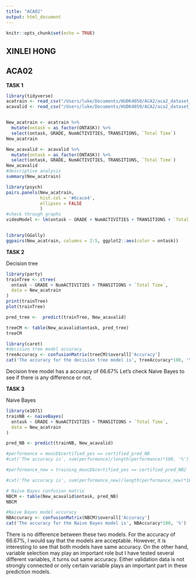 ```yaml
---
title: "ACA02"
output: html_document
---
```


```r
knitr::opts_chunk$set(echo = TRUE)
```


## XINLEI HONG
## ACA02

**TASK 1**

```R
library(tidyverse)
acatrain <- read_csv("/Users/luke/Documents/HUDK4050/ACA2/aca2_dataset_training.csv")
acavalid <- read_csv("/Users/luke/Documents/HUDK4050/ACA2/aca2_dataset_validation.csv")


New_acatrain <- acatrain %>% 
  mutate(ontask = as_factor(ONTASK)) %>%
  select(ontask, GRADE, NumACTIVITIES, TRANSITIONS, `Total Time`)
New_acatrain

New_acavalid <- acavalid %>% 
  mutate(ontask = as_factor(ONTASK)) %>%
  select(ontask, GRADE, NumACTIVITIES, TRANSITIONS, `Total Time`)
New_acavalid
#descriptive analysis
summary(New_acatrain)

library(psych)
pairs.panels(New_acatrain,
             hist.col = '#6cace4',
             ellipses = FALSE
             )
#check through graphs
videoModel <- lm(ontask ~ GRADE + NumACTIVITIES + TRANSITIONS + `Total Time`, data = New_acatrain)


library(GGally)
ggpairs(New_acatrain, columns = 2:5, ggplot2::aes(color = ontask))


```


**TASK 2**

Decision tree

```R
library(party)
trainTree <- ctree(
  ontask ~ GRADE + NumACTIVITIES + TRANSITIONS + `Total Time`,
  data = New_acatrain
)
print(trainTree)
plot(trainTree)

pred_tree <-  predict(trainTree, New_acavalid)

treeCM <- table(New_acavalid$ontask, pred_tree)
treeCM

library(caret)
#decision tree model accuracy
treeAccuracy <- confusionMatrix(treeCM)$overall['Accuracy']
cat('The accuracy for the decision tree model is', treeAccuracy*100, '%')

```
Decision tree model has a accuracy of 66.67% Let's check Naive Bayes to see if there is any difference or not.

**TASK 3**

Naive Bayes

```R
library(e1071)
trainNB <- naiveBayes(
  ontask ~ GRADE + NumACTIVITIES + TRANSITIONS + `Total Time`,
  data = New_acatrain
)

pred_NB <- predict(trainNB, New_acavalid)

#performance = moocD$certified_yes == certified_pred_NB
#cat('The accuracy is', sum(performance)/length(performance)*100, '%')

#performance_new = training_moocD$certified_yes == certified_pred_NB2

#cat('The accuracy is', sum(performance_new)/length(performance_new)*100, '%')

# Naive Bayes confusion matrix
NBCM <- table(New_acavalid$ontask, pred_NB)
NBCM

#Naive Bayes model accuracy
NBAccuracy <- confusionMatrix(NBCM)$overall['Accuracy']
cat('The accuracy for the Naive Bayes model is', NBAccuracy*100, '%')


```

There is no difference between these two models. For the accuracy of 66.67%, I would say that the models are acceptable. However, it is interesting to see that both models have same accuracy. On the other hand, variable selection may play an important role but I have tested several different variables, it turns out same accuracy. Either validation data is not strongly connected or only certain variable plays an important part in these prediction models. 

